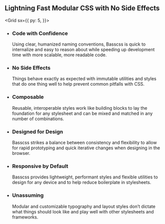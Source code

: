 
## Lightning Fast Modular CSS with No Side Effects

<Grid
  sx={{
    py: 5,
  }}>

- ### Code with Confidence

    Using clear, humanized naming conventions, Basscss is quick to internalize and easy to reason about while speeding up development time with more scalable, more readable code.

- ### No Side Effects

    Things behave exactly as expected with immutable utilities and styles that do one thing well to help prevent common pitfalls with CSS.

- ### Composable

    Reusable, interoperable styles work like building blocks to lay the foundation for any stylesheet and can be mixed and matched in any number of combinations.

- ### Designed for Design

    Basscss strikes a balance between consistency and flexibility to allow for rapid prototyping and quick iterative changes when designing in the browser.

- ### Responsive by Default

    Basscss provides lightweight, performant styles and flexible utilities to design for any device and to help reduce boilerplate in stylesheets.

- ### Unassuming

    Modular and customizable typography and layout styles don’t dictate what things should look like and play well with other stylesheets and frameworks.

</Grid>
